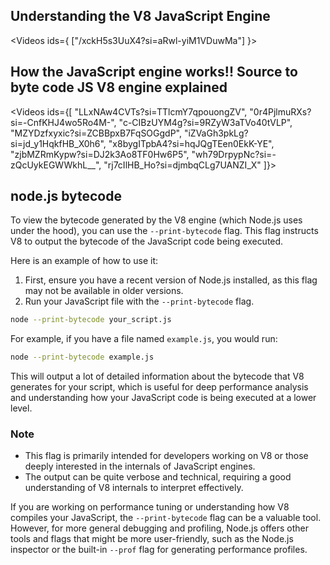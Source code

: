 
## Understanding the V8 JavaScript Engine

<Videos ids={ ["/xckH5s3UuX4?si=aRwl-yiM1VDuwMa"] }></Videos>

## How the JavaScript engine works!! Source to byte code JS V8 engine explained



<Videos ids={[ 
  "LLxNAw4CVTs?si=TTlcmY7qpouongZV", 
  "0r4PjlmuRXs?si=-CnfKHJ4wo5Ro4M-",
  "c-CIBzUYM4g?si=9RZyW3aTVo40tVLP",
  "MZYDzfxyxic?si=ZCBBpxB7FqSOGgdP",
  "iZVaGh3pkLg?si=jd_y1HqkfHB_X0h6",
  "x8bygITpbA4?si=hqJQgTEen0EkK-YE",
  "zjbMZRmKypw?si=DJ2k3Ao8TF0Hw6P5",
  "wh79DrpypNc?si=-zQcUykEGWWkhL__",
  "rj7cIlHB_Ho?si=djmbqCLg7UANZI_X"
  ]}></Videos>

## node.js bytecode

To view the bytecode generated by the V8 engine (which Node.js uses under the hood), you can use the `--print-bytecode` flag. This flag instructs V8 to output the bytecode of the JavaScript code being executed.

Here is an example of how to use it:

1. First, ensure you have a recent version of Node.js installed, as this flag may not be available in older versions.
2. Run your JavaScript file with the `--print-bytecode` flag.

```bash
node --print-bytecode your_script.js
```

For example, if you have a file named `example.js`, you would run:

```bash
node --print-bytecode example.js
```

This will output a lot of detailed information about the bytecode that V8 generates for your script, which is useful for deep performance analysis and understanding how your JavaScript code is being executed at a lower level.

### Note
- This flag is primarily intended for developers working on V8 or those deeply interested in the internals of JavaScript engines.
- The output can be quite verbose and technical, requiring a good understanding of V8 internals to interpret effectively.

If you are working on performance tuning or understanding how V8 compiles your JavaScript, the `--print-bytecode` flag can be a valuable tool. However, for more general debugging and profiling, Node.js offers other tools and flags that might be more user-friendly, such as the Node.js inspector or the built-in `--prof` flag for generating performance profiles.